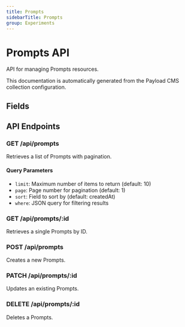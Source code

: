 ```yaml
---
title: Prompts
sidebarTitle: Prompts
group: Experiments
---
```



# Prompts API

API for managing Prompts resources.

<Callout type="info">
  This documentation is automatically generated from the Payload CMS collection configuration.
</Callout>


## Fields

<TSDoc code="interface Prompts {
  name?: string;
}" />




## API Endpoints

### GET /api/prompts
Retrieves a list of Prompts with pagination.

#### Query Parameters
- `limit`: Maximum number of items to return (default: 10)
- `page`: Page number for pagination (default: 1)
- `sort`: Field to sort by (default: createdAt)
- `where`: JSON query for filtering results

### GET /api/prompts/:id
Retrieves a single Prompts by ID.

### POST /api/prompts
Creates a new Prompts.

### PATCH /api/prompts/:id
Updates an existing Prompts.

### DELETE /api/prompts/:id
Deletes a Prompts.

